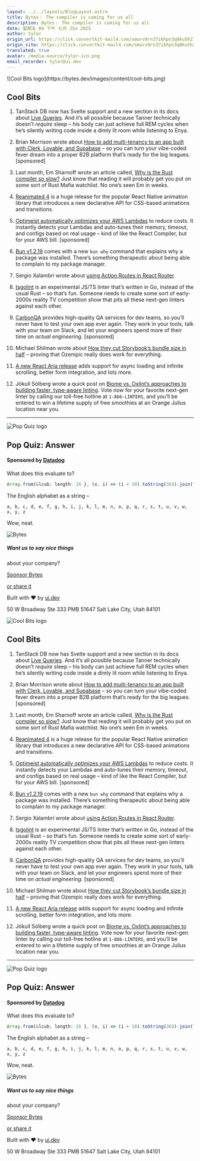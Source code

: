 ```yaml
---
layout: ../../layouts/BlogLayout.astro
title: Bytes： The compiler is coming for us all
description: Bytes： The compiler is coming for us all
date: 星期五 04 下午 七月 25o 2025
author: tyler
origin_url: https://click.convertkit-mail4.com/xmurv9rn37i6hpn3q0ku5h273rzllsnhlemx/3ohphdu3do0rdqar/aHR0cHM6Ly9ieXRlcy5kZXYvYXJjaGl2ZXMvNDEx
origin_site: https://click.convertkit-mail4.com/xmurv9rn37i6hpn3q0ku5h273rzllsnhlemx/3ohphdu3do0rdqar/aHR0cHM6Ly9ieXRlcy5kZXYvYXJjaGl2ZXMvNDEx
translated: true
avatar: /media-source/tyler-ico.png
email_recorder: tyler@ui.dev
---
```



<Reference client:only="react" title="Bytes： The compiler is coming for us all" url="https://click.convertkit-mail4.com/xmurv9rn37i6hpn3q0ku5h273rzllsnhlemx/3ohphdu3do0rdqar/aHR0cHM6Ly9ieXRlcy5kZXYvYXJjaGl2ZXMvNDEx" />

<Detail client:only="react">
	![Cool Bits logo](https://bytes.dev/images/content/cool-bits.png)

## Cool Bits

1.  TanStack DB now has Svelte support and a new section in its docs about [Live Queries](https://click.convertkit-mail4.com/xmurv9rn37i6hpn3q0ku5h273rzllsnhlemx/owhkhwuw8kpn8qtv/aHR0cHM6Ly90YW5zdGFjay5jb20vZGIvbGF0ZXN0L2RvY3MvbGl2ZS1xdWVyaWVz). And it’s all possible because Tanner technically doesn’t _require_ sleep – his body can just achieve full REM cycles when he’s silently writing code inside a dimly lit room while listening to Enya.
    
2.  Brian Morrison wrote about [How to add multi-tenancy to an app built with Clerk, Lovable, and Supabase](https://click.convertkit-mail4.com/xmurv9rn37i6hpn3q0ku5h273rzllsnhlemx/z2hgh7ued4n7dmip/aHR0cHM6Ly9nby5jbGVyay5jb20vM1dvdlM5bg==) – so you can turn your vibe-coded fever dream into a proper B2B platform that’s ready for the big leagues. \[sponsored\]
    
3.  Last month, Em Sharnoff wrote an article called, [Why is the Rust compiler so slow?](https://click.convertkit-mail4.com/xmurv9rn37i6hpn3q0ku5h273rzllsnhlemx/p8hehqu473md7eiq/aHR0cHM6Ly9zaGFybm9mZi5pby9ibG9nL3doeS1ydXN0LWNvbXBpbGVyLXNsb3c=) Just know that reading it will probably get you put on some sort of Rust Mafia watchlist. No one’s seen Em in weeks.
    
4.  [Reanimated 4](https://click.convertkit-mail4.com/xmurv9rn37i6hpn3q0ku5h273rzllsnhlemx/x0hph3ue7roz7gt5/aHR0cHM6Ly9ibG9nLnN3bWFuc2lvbi5jb20vcmVhbmltYXRlZC00LXN0YWJsZS1yZWxlYXNlLXRoZS1mdXR1cmUtb2YtcmVhY3QtbmF0aXZlLWFuaW1hdGlvbnMtYmE2ODIxMGMzNzEz) is a huge release for the popular React Native animation library that introduces a new declarative API for CSS-based animations and transitions.
    
5.  [Optimeist automatically optimizes your AWS Lambdas](https://click.convertkit-mail4.com/xmurv9rn37i6hpn3q0ku5h273rzllsnhlemx/6qhehoul2kzwpvso/aHR0cHM6Ly9vcHRpbWVpc3QuY29tLz91dG1fY2FtcGFpZ249bGF1bmNoJnV0bV9pZD03MTYmdXRtX21lZGl1bT1lbWFpbCZ1dG1fc291cmNlPWJ5dGU=) to reduce costs. It instantly detects your Lambdas and auto-tunes their memory, timeout, and configs based on real usage – kind of like the React Compiler, but for your AWS bill. \[sponsored\]
    
6.  [Bun v1.2.19](https://click.convertkit-mail4.com/xmurv9rn37i6hpn3q0ku5h273rzllsnhlemx/7qh7h2u94kq806iz/aHR0cHM6Ly9idW4uc2gvYmxvZy9idW4tdjEuMi4xOQ==) comes with a new `bun why` command that explains why a package was installed. There’s something therapeutic about being able to complain to my package manager.
    
7.  Sergio Xalambrí wrote about [using Action Routes in React Router](https://click.convertkit-mail4.com/xmurv9rn37i6hpn3q0ku5h273rzllsnhlemx/p8hehqu473md9lhq/aHR0cHM6Ly9zZXJnaW9keGEuY29tL3R1dG9yaWFscy91c2UtYWN0aW9uLXJvdXRlcy1pbi1yZWFjdC1yb3V0ZXI=).
    
8.  [tsgolint](https://click.convertkit-mail4.com/xmurv9rn37i6hpn3q0ku5h273rzllsnhlemx/6qhehoul2kzwppto/aHR0cHM6Ly9naXRodWIuY29tL3R5cGVzY3JpcHQtZXNsaW50L3RzZ29saW50) is an experimental JS/TS linter that’s written in Go, instead of the usual Rust – so that’s fun. Someone needs to create some sort of early-2000s reality TV competition show that pits all these next-gen linters against each other.
    
9.  [CarbonQA](https://click.convertkit-mail4.com/xmurv9rn37i6hpn3q0ku5h273rzllsnhlemx/kkhmh2un9dre8ltl/aHR0cHM6Ly9jYXJib25xYS5jb20vP3V0bV9jYW1wYWlnbj1jb29sX2JpdHMmdXRtX2NvbnRlbnQ9anVsMjQmdXRtX21lZGl1bT1lbWFpbCZ1dG1fc291cmNlPWJ5dGVz) provides high-quality QA services for dev teams, so you’ll never have to test your own app ever again. They work in your tools, talk with your team on Slack, and let your engineers spend more of their time on _actual engineering._ \[sponsored\]
    
10.  Michael Shilman wrote about [How they cut Storybook’s bundle size in half](https://click.convertkit-mail4.com/xmurv9rn37i6hpn3q0ku5h273rzllsnhlemx/58hvh8ug9vq05gu6/aHR0cHM6Ly9zdG9yeWJvb2suanMub3JnL2Jsb2cvc3Rvcnlib29rLWJsb2F0LWZpeGVkLw==) – proving that Ozempic really does work for everything.
    
11.  [A new React Aria release](https://click.convertkit-mail4.com/xmurv9rn37i6hpn3q0ku5h273rzllsnhlemx/25h2h9u3ov6g74a3/aHR0cHM6Ly9yZWFjdC1zcGVjdHJ1bS5hZG9iZS5jb20vcmVsZWFzZXMvMjAyNS0wNy0yMi5odG1s) adds support for async loading and infinite scrolling, better form integration, and lots more.
    
12.  Jökull Sólberg wrote a quick post on [Biome vs. Oxlint’s approaches to building faster, type-aware linting](https://click.convertkit-mail4.com/xmurv9rn37i6hpn3q0ku5h273rzllsnhlemx/qvh8h8ud67zv8nul/aHR0cHM6Ly93d3cuc29sYmVyZy5pcy9mYXN0LXR5cGUtYXdhcmUtbGludGluZw==). Vote now for your favorite next-gen linter by calling our toll-free hotline at `1-866-LINTERS`, and you’ll be entered to win a lifetime supply of free smoothies at an Orange Julius location near you.
    

* * *

![Pop Quiz logo](https://bytes.dev/images/content/pop-quiz.png)

## Pop Quiz: Answer

#### Sponsored by [Datadog](https://click.convertkit-mail4.com/xmurv9rn37i6hpn3q0ku5h273rzllsnhlemx/7qh7h2u94kq84rtz/aHR0cHM6Ly93d3cuZGF0YWRvZ2hxLmNvbS9yZXNvdXJjZXMvZGV2b3BzLWtpdC8_dXRtX2NhbXBhaWduPWRnLWluZnJhLXd3LWRldm9wcy1raXQtYnl0ZXMmdXRtX21lZGl1bT1uZXdzbGV0dGVyJnV0bV9zb3VyY2U9Ynl0ZXNkZXY=)

What does this evaluate to?

```js
Array.from(&lcub; length: 26 }, (x, i) => (i + 10).toString(36)).join(", ")
```

The English alphabet as a string – 

`a, b, c, d, e, f, g, h, i, j, k, l, m, n, o, p, q, r, s, t, u, v, w, x, y, z`

Wow, neat.

![Bytes](https://bytes.dev/images/bytes-icon.png)

##### Want us to say nice things  
about your company?

[Sponsor Bytes](https://click.convertkit-mail4.com/xmurv9rn37i6hpn3q0ku5h273rzllsnhlemx/9qhzhdud2q0xg4f9/aHR0cHM6Ly9ieXRlcy5kZXYvYWR2ZXJ0aXNl)

[or share it](https://click.convertkit-mail4.com/xmurv9rn37i6hpn3q0ku5h273rzllsnhlemx/3ohphdu3do0rq0ir/aHR0cHM6Ly9ieXRlcy5kZXYvc2hhcmU=)

Built with ❤️ by [ui.dev](https://click.convertkit-mail4.com/xmurv9rn37i6hpn3q0ku5h273rzllsnhlemx/n2hohquvo8mgnqi6/aHR0cHM6Ly91aS5kZXY=)

50 W Broadway Ste 333 PMB 51647 Salt Lake City, Utah 84101


</Detail>

![Cool Bits logo](https://bytes.dev/images/content/cool-bits.png)

## Cool Bits

1. TanStack DB now has Svelte support and a new section in its docs about [Live Queries](https://click.convertkit-mail4.com/xmurv9rn37i6hpn3q0ku5h273rzllsnhlemx/owhkhwuw8kpn8qtv/aHR0cHM6Ly90YW5zdGFjay5jb20vZGIvbGF0ZXN0L2RvY3MvbGl2ZS1xdWVyaWVz). And it’s all possible because Tanner technically doesn’t *require* sleep – his body can just achieve full REM cycles when he’s silently writing code inside a dimly lit room while listening to Enya.

2. Brian Morrison wrote about [How to add multi-tenancy to an app built with Clerk, Lovable, and Supabase](https://click.convertkit-mail4.com/xmurv9rn37i6hpn3q0ku5h273rzllsnhlemx/z2hgh7ued4n7dmip/aHR0cHM6Ly9nby5jbGVyay5jb20vM1dvdlM5bg==) – so you can turn your vibe-coded fever dream into a proper B2B platform that’s ready for the big leagues. \[sponsored]

3. Last month, Em Sharnoff wrote an article called, [Why is the Rust compiler so slow?](https://click.convertkit-mail4.com/xmurv9rn37i6hpn3q0ku5h273rzllsnhlemx/p8hehqu473md7eiq/aHR0cHM6Ly9zaGFybm9mZi5pby9ibG9nL3doeS1ydXN0LWNvbXBpbGVyLXNsb3c=) Just know that reading it will probably get you put on some sort of Rust Mafia watchlist. No one’s seen Em in weeks.

4. [Reanimated 4](https://click.convertkit-mail4.com/xmurv9rn37i6hpn3q0ku5h273rzllsnhlemx/x0hph3ue7roz7gt5/aHR0cHM6Ly9ibG9nLnN3bWFuc2lvbi5jb20vcmVhbmltYXRlZC00LXN0YWJsZS1yZWxlYXNlLXRoZS1mdXR1cmUtb2YtcmVhY3QtbmF0aXZlLWFuaW1hdGlvbnMtYmE2ODIxMGMzNzEz) is a huge release for the popular React Native animation library that introduces a new declarative API for CSS-based animations and transitions.

5. [Optimeist automatically optimizes your AWS Lambdas](https://click.convertkit-mail4.com/xmurv9rn37i6hpn3q0ku5h273rzllsnhlemx/6qhehoul2kzwpvso/aHR0cHM6Ly9vcHRpbWVpc3QuY29tLz91dG1fY2FtcGFpZ249bGF1bmNoJnV0bV9pZD03MTYmdXRtX21lZGl1bT1lbWFpbCZ1dG1fc291cmNlPWJ5dGU=) to reduce costs. It instantly detects your Lambdas and auto-tunes their memory, timeout, and configs based on real usage – kind of like the React Compiler, but for your AWS bill. \[sponsored]

6. [Bun v1.2.19](https://click.convertkit-mail4.com/xmurv9rn37i6hpn3q0ku5h273rzllsnhlemx/7qh7h2u94kq806iz/aHR0cHM6Ly9idW4uc2gvYmxvZy9idW4tdjEuMi4xOQ==) comes with a new `bun why` command that explains why a package was installed. There’s something therapeutic about being able to complain to my package manager.

7. Sergio Xalambrí wrote about [using Action Routes in React Router](https://click.convertkit-mail4.com/xmurv9rn37i6hpn3q0ku5h273rzllsnhlemx/p8hehqu473md9lhq/aHR0cHM6Ly9zZXJnaW9keGEuY29tL3R1dG9yaWFscy91c2UtYWN0aW9uLXJvdXRlcy1pbi1yZWFjdC1yb3V0ZXI=).

8. [tsgolint](https://click.convertkit-mail4.com/xmurv9rn37i6hpn3q0ku5h273rzllsnhlemx/6qhehoul2kzwppto/aHR0cHM6Ly9naXRodWIuY29tL3R5cGVzY3JpcHQtZXNsaW50L3RzZ29saW50) is an experimental JS/TS linter that’s written in Go, instead of the usual Rust – so that’s fun. Someone needs to create some sort of early-2000s reality TV competition show that pits all these next-gen linters against each other.

9. [CarbonQA](https://click.convertkit-mail4.com/xmurv9rn37i6hpn3q0ku5h273rzllsnhlemx/kkhmh2un9dre8ltl/aHR0cHM6Ly9jYXJib25xYS5jb20vP3V0bV9jYW1wYWlnbj1jb29sX2JpdHMmdXRtX2NvbnRlbnQ9anVsMjQmdXRtX21lZGl1bT1lbWFpbCZ1dG1fc291cmNlPWJ5dGVz) provides high-quality QA services for dev teams, so you’ll never have to test your own app ever again. They work in your tools, talk with your team on Slack, and let your engineers spend more of their time on *actual engineering.* \[sponsored]

10. Michael Shilman wrote about [How they cut Storybook’s bundle size in half](https://click.convertkit-mail4.com/xmurv9rn37i6hpn3q0ku5h273rzllsnhlemx/58hvh8ug9vq05gu6/aHR0cHM6Ly9zdG9yeWJvb2suanMub3JnL2Jsb2cvc3Rvcnlib29rLWJsb2F0LWZpeGVkLw==) – proving that Ozempic really does work for everything.

11. [A new React Aria release](https://click.convertkit-mail4.com/xmurv9rn37i6hpn3q0ku5h273rzllsnhlemx/25h2h9u3ov6g74a3/aHR0cHM6Ly9yZWFjdC1zcGVjdHJ1bS5hZG9iZS5jb20vcmVsZWFzZXMvMjAyNS0wNy0yMi5odG1s) adds support for async loading and infinite scrolling, better form integration, and lots more.

12. Jökull Sólberg wrote a quick post on [Biome vs. Oxlint’s approaches to building faster, type-aware linting](https://click.convertkit-mail4.com/xmurv9rn37i6hpn3q0ku5h273rzllsnhlemx/qvh8h8ud67zv8nul/aHR0cHM6Ly93d3cuc29sYmVyZy5pcy9mYXN0LXR5cGUtYXdhcmUtbGludGluZw==). Vote now for your favorite next-gen linter by calling our toll-free hotline at `1-866-LINTERS`, and you’ll be entered to win a lifetime supply of free smoothies at an Orange Julius location near you.

***

![Pop Quiz logo](https://bytes.dev/images/content/pop-quiz.png)

## Pop Quiz: Answer

#### Sponsored by [Datadog](https://click.convertkit-mail4.com/xmurv9rn37i6hpn3q0ku5h273rzllsnhlemx/7qh7h2u94kq84rtz/aHR0cHM6Ly93d3cuZGF0YWRvZ2hxLmNvbS9yZXNvdXJjZXMvZGV2b3BzLWtpdC8_dXRtX2NhbXBhaWduPWRnLWluZnJhLXd3LWRldm9wcy1raXQtYnl0ZXMmdXRtX21lZGl1bT1uZXdzbGV0dGVyJnV0bV9zb3VyY2U9Ynl0ZXNkZXY=)

What does this evaluate to?

```js
Array.from(&lcub; length: 26 }, (x, i) => (i + 10).toString(36)).join(", ")
```

The English alphabet as a string – 

`a, b, c, d, e, f, g, h, i, j, k, l, m, n, o, p, q, r, s, t, u, v, w, x, y, z`

Wow, neat.

![Bytes](https://bytes.dev/images/bytes-icon.png)

##### Want us to say nice things

about your company?

[Sponsor Bytes](https://click.convertkit-mail4.com/xmurv9rn37i6hpn3q0ku5h273rzllsnhlemx/9qhzhdud2q0xg4f9/aHR0cHM6Ly9ieXRlcy5kZXYvYWR2ZXJ0aXNl)

[or share it](https://click.convertkit-mail4.com/xmurv9rn37i6hpn3q0ku5h273rzllsnhlemx/3ohphdu3do0rq0ir/aHR0cHM6Ly9ieXRlcy5kZXYvc2hhcmU=)

Built with ❤️ by [ui.dev](https://click.convertkit-mail4.com/xmurv9rn37i6hpn3q0ku5h273rzllsnhlemx/n2hohquvo8mgnqi6/aHR0cHM6Ly91aS5kZXY=)

50 W Broadway Ste 333 PMB 51647 Salt Lake City, Utah 84101


